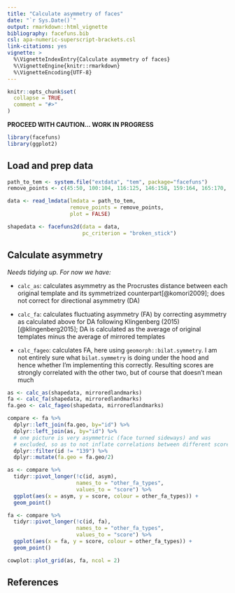 ```yaml
---
title: "Calculate asymmetry of faces"
date: "`r Sys.Date()`"
output: rmarkdown::html_vignette
bibliography: facefuns.bib
csl: apa-numeric-superscript-brackets.csl
link-citations: yes
vignette: >
  %\VignetteIndexEntry{Calculate asymmetry of faces}
  %\VignetteEngine{knitr::rmarkdown}
  %\VignetteEncoding{UTF-8}
---
```


```r
knitr::opts_chunk$set(
  collapse = TRUE,
  comment = "#>"
)
```

**PROCEED WITH CAUTION... WORK IN PROGRESS**

```r
library(facefuns)
library(ggplot2)
```

## Load and prep data
```r
path_to_tem <- system.file("extdata", "tem", package="facefuns")
remove_points <- c(45:50, 100:104, 116:125, 146:158, 159:164, 165:170, 171:174, 175:179, 184:185)

data <- read_lmdata(lmdata = path_to_tem,
                    remove_points = remove_points,
                    plot = FALSE)

shapedata <- facefuns2d(data = data,
                        pc_criterion = "broken_stick")
```

## Calculate asymmetry

*Needs tidying up. For now we have:*

* `calc_as`: calculates asymmetry as the Procrustes distance between each original template and its symmetrized counterpart[@komori2009]; does not correct for directional asymmetry (DA)

* `calc_fa`: calculates fluctuating asymmetry (FA) by correcting asymmetry as calculated above for DA following Klingenberg (2015)[@klingenberg2015]; DA is calculated as the average of original templates minus the average of mirrored templates

* `calc_fageo`: calculates FA, here using `geomorph::bilat.symmetry`. I am not entirely sure what  `bilat.symmetry` is doing under the hood and hence whether I'm implementing this correctly. Resulting scores are strongly correlated with the other two, but of course that doesn't mean much

```r
as <- calc_as(shapedata, mirroredlandmarks)
fa <- calc_fa(shapedata, mirroredlandmarks)
fa.geo <- calc_fageo(shapedata, mirroredlandmarks)

compare <- fa %>%
  dplyr::left_join(fa.geo, by="id") %>%
  dplyr::left_join(as, by="id") %>%
  # one picture is very asymmetric (face turned sideways) and was
  # excluded, so as to not inflate correlations between different scores
  dplyr::filter(id != "139") %>%
  dplyr::mutate(fa.geo = fa.geo/2)

as <- compare %>%
  tidyr::pivot_longer(!c(id, asym),
                      names_to = "other_fa_types",
                      values_to = "score") %>%
  ggplot(aes(x = asym, y = score, colour = other_fa_types)) +
  geom_point()

fa <- compare %>%
  tidyr::pivot_longer(!c(id, fa),
                      names_to = "other_fa_types",
                      values_to = "score") %>%
  ggplot(aes(x = fa, y = score, colour = other_fa_types)) +
  geom_point()

cowplot::plot_grid(as, fa, ncol = 2)
```



## References

